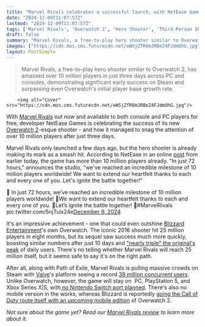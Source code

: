 ```yaml
---
title: "Marvel Rivals celebrates a successful launch, with NetEase Games' Overwatch rival hitting over 10 million players in just 3 days"
date: "2024-12-09T11:07:57Z"
lastmod: "2024-12-09T11:07:57Z"
tags: ['Marvel Rivals', 'Overwatch 2', 'Hero Shooter', 'Third-Person Shooter', 'PC', 'PlayStation 5', 'Xbox Series X|S', 'Steam', 'NetEase Games']
draft: false
summary: "Marvel Rivals, a free-to-play hero shooter similar to Overwatch 2,  has amassed over 10 million players in just three days across PC and consoles,  demonstrating significant early success on Steam and surpassing even Overwatch's initial player base growth rate."
images: ["https://cdn.mos.cms.futurecdn.net/eWSjZfR8mJRBeZ4FJdmUhG.jpg"]
layout: PostSimple
---
```

> Marvel Rivals, a free-to-play hero shooter similar to Overwatch 2,  has amassed over 10 million players in just three days across PC and consoles,  demonstrating significant early success on Steam and surpassing even Overwatch's initial player base growth rate.


        <img alt="Cover" src="https://cdn.mos.cms.futurecdn.net/eWSjZfR8mJRBeZ4FJdmUhG.jpg"/>
        
With [<u>Marvel Rivals</u>](https://www.gamesradar.com/games/third-person-shooter/marvel-rivals-guide/) out now and available to both console and PC players for free, developer NetEase Games is celebrating the success of its new [<u>Overwatch 2</u>](https://www.gamesradar.com/overwatch-2-guide/)-esque shooter - and how it managed to snag the attention of over 10 million players after just three days.

Marvel Rivals only launched a few days ago, but the hero shooter is already making its mark as a smash hit. According to NetEase in an online [<u>post</u>](https://x.com/MarvelRivals/status/1865909229070016851) from earlier today, the game has more than 10 million players already. "In just 72 hours," announces the studio, "we've reached an incredible milestone of 10 million players worldwide! We want to extend our heartfelt thanks to each and every one of you. Let's ignite the battle together!"

🎉 In just 72 hours, we’ve reached an incredible milestone of 10 million players worldwide! 🎉We want to extend our heartfelt thanks to each and every one of you. 🫶Let’s ignite the battle together! 💖#MarvelRivals pic.twitter.com/5njTulx24e[December 9, 2024](https://twitter.com/MarvelRivals/status/1865909229070016851)

It's an impressive achievement - one that could even outshine [Blizzard Entertainment](https://www.gamesradar.com/tag/blizzard-entertainment/)'s own Overwatch. The iconic 2016 shooter hit 25 million players in eight months, but its sequel saw success much more quickly, boasting similar numbers after just 10 days and [<u>"nearly triple" the original's peak</u>](https://www.gamesradar.com/overwatch-2-daily-player-count-is-nearly-triple-the-originals-peak/) of daily users. There's no telling whether Marvel Rivals will reach 25 million itself, but it seems safe to say it's on the right path.

After all, along with Path of Exile, Marvel Rivals is pulling massive crowds on Steam with [<u>Valve</u>](https://www.gamesradar.com/tag/valve/)'s platform seeing a record [<u>39 million concurrent users</u>](https://www.gamesradar.com/games/third-person-shooter/steam-hits-a-record-39-million-concurrent-users-as-path-of-exile-2-and-marvel-rivals-continue-to-pull-massive-crowds/). Unlike Overwatch, however, the game will stay on  PC, PlayStation 5, and Xbox Series X|S, with[<u> no Nintendo Switch port planned</u>](https://www.gamesradar.com/games/third-person-shooter/marvel-rivals-is-out-now-on-consoles-and-pc-but-sorry-nintendo-stans-the-overwatch-rival-definitely-isnt-coming-to-switch/). There's also no mobile version in the works, whereas Blizzard is reportedly [<u>going the Call of Duty route itself with an upcoming mobile edition</u>](https://www.gamesradar.com/games/fps/overwatch-2-is-reportedly-going-the-call-of-duty-route-with-an-upcoming-mobile-version/) of Overwatch 2.

*Not sure about the game yet? Read our *[<u><em>Marvel Rivals review</em></u>](https://www.gamesradar.com/games/third-person-shooter/marvel-rivals-review/)* to learn more about it.*
        